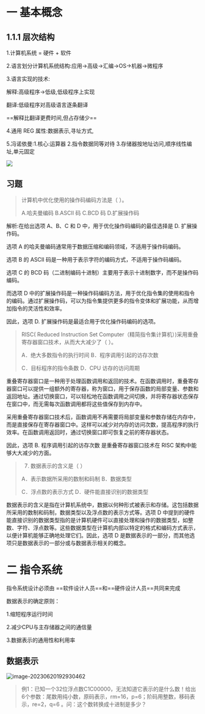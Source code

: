 # 一 基本概念

## 1.1.1 层次结构

1.计算机系统 = 硬件 + 软件

2.语言划分计算机系统结构:应用->高级->汇编->OS->机器->微程序

3.语言实现的技术:

解释:高级程序->低级,低级程序上实现

翻译:低级程序对高级语言逐条翻译

==解释比翻译更费时间,但占存储少==

4.通用 REG 属性:数据表示,寻址方式,

5.冯诺依曼:1.核心:运算器 2.指令数据同等对待 3.存储器按地址访问,顺序线性编址,单元固定

![](https://nunbey-bill.oss-cn-beijing.aliyuncs.com/2020-weekReport/image-20230619105053393.png)

## 习题

>计算机中优化使用的操作码编码方法是（ ）。
>
>A.哈夫曼编码 B.ASCII 码 C.BCD 码 D.扩展操作码

解析:在给出选项 A、B、C 和 D 中，用于优化操作码编码的最佳选择是 D. 扩展操作码。

选项 A 的哈夫曼编码通常用于数据压缩和编码领域，不适用于操作码编码。

选项 B 的 ASCII 码是一种用于表示字符的编码方式，不适用于操作码编码。

选项 C 的 BCD 码（二进制编码十进制）主要用于表示十进制数字，而不是操作码编码。

而选项 D 中的扩展操作码是一种操作码编码方法，用于优化指令集的使用和指令的编码。通过扩展操作码，可以为指令集提供更多的指令变体和扩展功能，从而增加指令的灵活性和效率。

因此，选项 D. 扩展操作码是最适合用于优化操作码编码的选项。

>RISC( Reduced Instruction Set Computer（精简指令集计算机）)采用重叠寄存器窗口技术，从而大大减少了（ ）。
   >
   >A．绝大多数指令的执行时间 B．程序调用引起的访存次数
   >
   >C．目标程序的指令条数 D．CPU 访存的访问周期  

重叠寄存器窗口是一种用于处理函数调用和返回的技术。在函数调用时，重叠寄存器窗口可以提供一组额外的寄存器，称为窗口，用于保存函数的局部变量、参数和返回地址。通过切换窗口，可以轻松地在函数调用之间切换，并将寄存器状态保存在窗口中，而无需每次函数调用都将这些值保存到内存中。

采用重叠寄存器窗口技术后，函数调用不再需要将局部变量和参数存储在内存中，而是直接保存在寄存器窗口中。这样可以减少对内存的访问次数，提高程序的执行效率。在函数调用返回时，通过切换窗口即可恢复之前的寄存器状态。

因此，选项 B. 程序调用引起的访存次数 是重叠寄存器窗口技术在 RISC 架构中能够大大减少的方面。

>7. 数据表示的含义是（    ）
>
>   A．表示数据所采用的数制和码制         B．数据类型
>
>   C．浮点数的表示方式                 D．硬件能直接识别的数据类型

数据表示的含义是指在计算机系统中，数据以何种形式被表示和存储。这包括数据所采用的数制和码制，数据类型以及浮点数的表示方式等。选项 D 中提到的硬件能直接识别的数据类型指的是计算机硬件可以直接处理和操作的数据类型，如整数、字符、浮点数等。这些数据类型在计算机内部以特定的格式和编码方式表示，以便计算机能够正确地处理它们。因此，选项 D 是数据表示的一部分，而其他选项只是数据表示的一部分或与数据表示相关的概念。

# 二 指令系统

指令系统设计必须由 ==软件设计人员==和==硬件设计人员==共同来完成

数据表示的确定原则：

1.缩短程序运行时间

2.减少CPU与主存储器之间的通信量

3.数据表示的通用性和利用率

## 数据表示

![image-20230620192930462](./C:/Users/Tankaizhong/AppData/Roaming/Typora/typora-user-images/image-20230620192930462.png)

>例1：已知一个32位浮点数C1C00000，无法知道它表示的是什么数！给出6个参数：尾数用纯小数，原码表示，rm=16，p=6；阶码用整数，移码表示，re=2，q=6 。问：这个数转换成十进制是多少？
